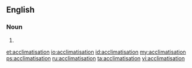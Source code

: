 ==English==

===Noun===
{{en-noun}} 

# {{alternative spelling of|acclimatization}}

[[et:acclimatisation]]
[[io:acclimatisation]]
[[id:acclimatisation]]
[[my:acclimatisation]]
[[ps:acclimatisation]]
[[ru:acclimatisation]]
[[ta:acclimatisation]]
[[vi:acclimatisation]]